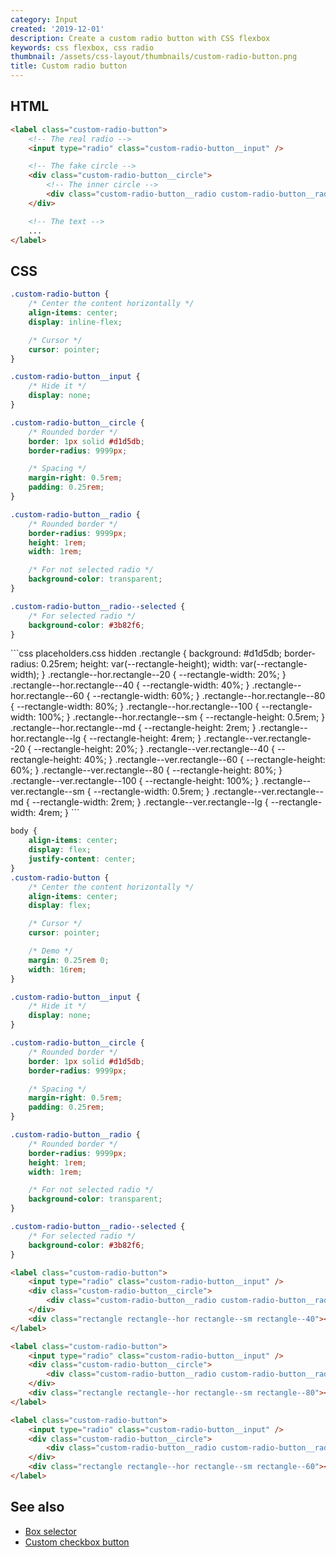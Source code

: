 ```yaml
---
category: Input
created: '2019-12-01'
description: Create a custom radio button with CSS flexbox
keywords: css flexbox, css radio
thumbnail: /assets/css-layout/thumbnails/custom-radio-button.png
title: Custom radio button
---
```


## HTML

```html index.html
<label class="custom-radio-button">
    <!-- The real radio -->
    <input type="radio" class="custom-radio-button__input" />

    <!-- The fake circle -->
    <div class="custom-radio-button__circle">
        <!-- The inner circle -->
        <div class="custom-radio-button__radio custom-radio-button__radio--selected"></div>
    </div>

    <!-- The text -->
    ...
</label>
```

## CSS

```css styles.css
.custom-radio-button {
    /* Center the content horizontally */
    align-items: center;
    display: inline-flex;

    /* Cursor */
    cursor: pointer;
}

.custom-radio-button__input {
    /* Hide it */
    display: none;
}

.custom-radio-button__circle {
    /* Rounded border */
    border: 1px solid #d1d5db;
    border-radius: 9999px;

    /* Spacing */
    margin-right: 0.5rem;
    padding: 0.25rem;
}

.custom-radio-button__radio {
    /* Rounded border */
    border-radius: 9999px;
    height: 1rem;
    width: 1rem;

    /* For not selected radio */
    background-color: transparent;
}

.custom-radio-button__radio--selected {
    /* For selected radio */
    background-color: #3b82f6;
}
```

<Playground>
```css placeholders.css hidden
.rectangle {
    background: #d1d5db;
    border-radius: 0.25rem;
    height: var(--rectangle-height);
    width: var(--rectangle-width);
}
.rectangle--hor.rectangle--20 {
    --rectangle-width: 20%;
}
.rectangle--hor.rectangle--40 {
    --rectangle-width: 40%;
}
.rectangle--hor.rectangle--60 {
    --rectangle-width: 60%;
}
.rectangle--hor.rectangle--80 {
    --rectangle-width: 80%;
}
.rectangle--hor.rectangle--100 {
    --rectangle-width: 100%;
}
.rectangle--hor.rectangle--sm {
    --rectangle-height: 0.5rem;
}
.rectangle--hor.rectangle--md {
    --rectangle-height: 2rem;
}
.rectangle--hor.rectangle--lg {
    --rectangle-height: 4rem;
}
.rectangle--ver.rectangle--20 {
    --rectangle-height: 20%;
}
.rectangle--ver.rectangle--40 {
    --rectangle-height: 40%;
}
.rectangle--ver.rectangle--60 {
    --rectangle-height: 60%;
}
.rectangle--ver.rectangle--80 {
    --rectangle-height: 80%;
}
.rectangle--ver.rectangle--100 {
    --rectangle-height: 100%;
}
.rectangle--ver.rectangle--sm {
    --rectangle-width: 0.5rem;
}
.rectangle--ver.rectangle--md {
    --rectangle-width: 2rem;
}
.rectangle--ver.rectangle--lg {
    --rectangle-width: 4rem;
}
```

```css styles.css hidden
body {
    align-items: center;
    display: flex;
    justify-content: center;
}
.custom-radio-button {
    /* Center the content horizontally */
    align-items: center;
    display: flex;

    /* Cursor */
    cursor: pointer;

    /* Demo */
    margin: 0.25rem 0;
    width: 16rem;
}

.custom-radio-button__input {
    /* Hide it */
    display: none;
}

.custom-radio-button__circle {
    /* Rounded border */
    border: 1px solid #d1d5db;
    border-radius: 9999px;

    /* Spacing */
    margin-right: 0.5rem;
    padding: 0.25rem;
}

.custom-radio-button__radio {
    /* Rounded border */
    border-radius: 9999px;
    height: 1rem;
    width: 1rem;

    /* For not selected radio */
    background-color: transparent;
}

.custom-radio-button__radio--selected {
    /* For selected radio */
    background-color: #3b82f6;
}
```

```html index.html hidden
<label class="custom-radio-button">
    <input type="radio" class="custom-radio-button__input" />
    <div class="custom-radio-button__circle">
        <div class="custom-radio-button__radio custom-radio-button__radio--selected"></div>
    </div>
    <div class="rectangle rectangle--hor rectangle--sm rectangle--40"></div>
</label>

<label class="custom-radio-button">
    <input type="radio" class="custom-radio-button__input" />
    <div class="custom-radio-button__circle">
        <div class="custom-radio-button__radio custom-radio-button__radio--selected"></div>
    </div>
    <div class="rectangle rectangle--hor rectangle--sm rectangle--80"></div>
</label>

<label class="custom-radio-button">
    <input type="radio" class="custom-radio-button__input" />
    <div class="custom-radio-button__circle">
        <div class="custom-radio-button__radio custom-radio-button__radio--selected"></div>
    </div>
    <div class="rectangle rectangle--hor rectangle--sm rectangle--60"></div>
</label>
```
</Playground>

## See also

-   [Box selector](https://phuoc.ng/collection/css-layout/box-selector)
-   [Custom checkbox button](https://phuoc.ng/collection/css-layout/custom-checkbox-button)
